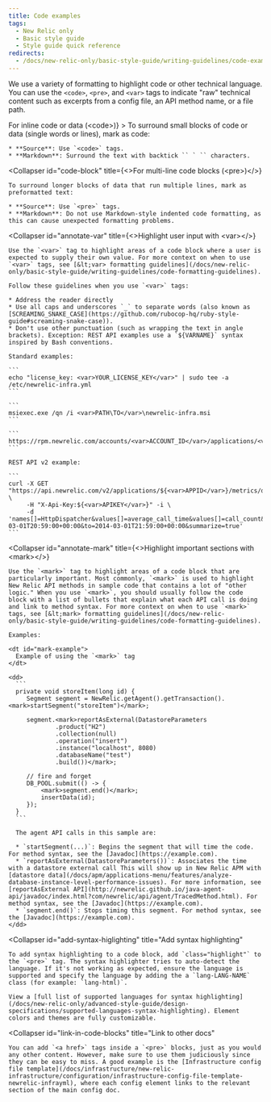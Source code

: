 ```yaml
---
title: Code examples
tags:
  - New Relic only
  - Basic style guide
  - Style guide quick reference
redirects:
  - /docs/new-relic-only/basic-style-guide/writing-guidelines/code-examples
---
```


We use a variety of formatting to highlight code or other technical language. You can use the `<code>`, `<pre>`, and `<var>` tags to indicate "raw" technical content such as excerpts from a config file, an API method name, or a file path.

<CollapserGroup>
  <Collapser
    id="inline-code"
    title={<>For inline code or data (<InlineCode>&lt;code></InlineCode>)</>}
  >
    To surround small blocks of code or data (single words or lines), mark as code:

    * **Source**: Use `<code>` tags.
    * **Markdown**: Surround the text with backtick `` ` `` characters.
  </Collapser>

  <Collapser
    id="code-block"
    title={<>For multi-line code blocks (<InlineCode>&lt;pre></InlineCode>)</>}
  >
    To surround longer blocks of data that run multiple lines, mark as preformatted text:

    * **Source**: Use `<pre>` tags.
    * **Markdown**: Do not use Markdown-style indented code formatting, as this can cause unexpected formatting problems.
  </Collapser>

  <Collapser
    id="annotate-var"
    title={<>Highlight user input with <InlineCode>&lt;var></InlineCode></>}
  >
    Use the `<var>` tag to highlight areas of a code block where a user is expected to supply their own value. For more context on when to use `<var>` tags, see [&lt;var> formatting guidelines](/docs/new-relic-only/basic-style-guide/writing-guidelines/code-formatting-guidelines).

    Follow these guidelines when you use `<var>` tags:

    * Address the reader directly
    * Use all caps and underscores `_` to separate words (also known as [SCREAMING_SNAKE_CASE](https://github.com/rubocop-hq/ruby-style-guide#screaming-snake-case)).
    * Don't use other punctuation (such as wrapping the text in angle brackets). Exception: REST API examples use a `${VARNAME}` syntax inspired by Bash conventions.

    Standard examples:

    ```
    echo "license_key: <var>YOUR_LICENSE_KEY</var>" | sudo tee -a /etc/newrelic-infra.yml
    ```

    ```
    msiexec.exe /qn /i <var>PATH\TO</var>\newrelic-infra.msi
    ```

    ```
    https://rpm.newrelic.com/accounts/<var>ACCOUNT_ID</var>/applications/<var>APP_ID</var>
    ```

    REST API v2 example:

    ```
    curl -X GET "https://api.newrelic.com/v2/applications/${<var>APPID</var>}/metrics/data.xml" \
         -H "X-Api-Key:${<var>APIKEY</var>}" -i \
         -d 'names[]=HttpDispatcher&values[]=average_call_time&values[]=call_count&from=2014-03-01T20:59:00+00:00&to=2014-03-01T21:59:00+00:00&summarize=true'
    ```
  </Collapser>

  <Collapser
    id="annotate-mark"
    title={<>Highlight important sections with <InlineCode>&lt;mark></InlineCode></>}
  >
    Use the `<mark>` tag to highlight areas of a code block that are particularly important. Most commonly, `<mark>` is used to highlight New Relic API methods in sample code that contains a lot of "other logic." When you use `<mark>`, you should usually follow the code block with a list of bullets that explain what each API call is doing and link to method syntax. For more context on when to use `<mark>` tags, see [&lt;mark> formatting guidelines](/docs/new-relic-only/basic-style-guide/writing-guidelines/code-formatting-guidelines).

    Examples:

    <dt id="mark-example">
      Example of using the `<mark>` tag
    </dt>

    <dd>
      ```
      private void storeItem(long id) {
         Segment segment = NewRelic.getAgent().getTransaction().<mark>startSegment("storeItem")</mark>;

         segment.<mark>reportAsExternal(DatastoreParameters
                 .product("H2")
                 .collection(null)
                 .operation("insert")
                 .instance("localhost", 8080)
                 .databaseName("test")
                 .build())</mark>;

         // fire and forget
         DB_POOL.submit(() -> {
             <mark>segment.end()</mark>;
             insertData(id);
         });
      }
      ```

      The agent API calls in this sample are:

      * `startSegment(...)`: Begins the segment that will time the code. For method syntax, see the [Javadoc](https://example.com).
      * `reportAsExternal(DatastoreParameters())`: Associates the time with a datastore external call This will show up in New Relic APM with [datastore data](/docs/apm/applications-menu/features/analyze-database-instance-level-performance-issues). For more information, see [reportAsExternal API](http://newrelic.github.io/java-agent-api/javadoc/index.html?com/newrelic/api/agent/TracedMethod.html). For method syntax, see the [Javadoc](https://example.com).
      * `segment.end()`: Stops timing this segment. For method syntax, see the [Javadoc](https://example.com).
    </dd>
  </Collapser>

  <Collapser
    id="add-syntax-higlighting"
    title="Add syntax highlighting"
  >
    To add syntax highlighting to a code block, add `class="highlight"` to the `<pre>` tag. The syntax highlighter tries to auto-detect the language. If it's not working as expected, ensure the language is supported and specify the language by adding the a `lang-LANG-NAME` class (for example: `lang-html)`.

    View a [full list of supported languages for syntax highlighting](/docs/new-relic-only/advanced-style-guide/design-specifications/supported-languages-syntax-highlighting). Element colors and themes are fully customizable.
  </Collapser>

  <Collapser
    id="link-in-code-blocks"
    title="Link to other docs"
  >
    You can add `<a href>` tags inside a `<pre>` blocks, just as you would any other content. However, make sure to use them judiciously since they can be easy to miss. A good example is the [Infrastructure config file template](/docs/infrastructure/new-relic-infrastructure/configuration/infrastructure-config-file-template-newrelic-infrayml), where each config element links to the relevant section of the main config doc.
  </Collapser>
</CollapserGroup>
